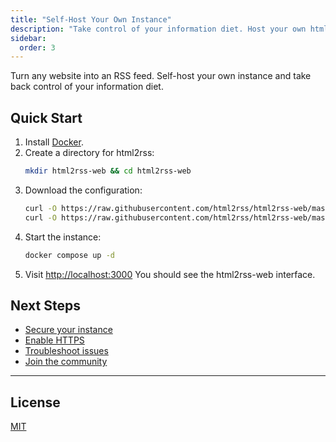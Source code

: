 ```yaml
---
title: "Self-Host Your Own Instance"
description: "Take control of your information diet. Host your own html2rss instance and join the decentralized web movement."
sidebar:
  order: 3
---
```


Turn any website into an RSS feed. Self-host your own instance and take back control of your information diet.

## Quick Start

1. Install [Docker](https://docs.docker.com/get-docker/).
2. Create a directory for html2rss:
   ```bash
   mkdir html2rss-web && cd html2rss-web
   ```
3. Download the configuration:
   ```bash
   curl -O https://raw.githubusercontent.com/html2rss/html2rss-web/master/docker-compose.yml
   curl -O https://raw.githubusercontent.com/html2rss/html2rss-web/master/config/feeds.yml
   ```
4. Start the instance:
   ```bash
   docker compose up -d
   ```
5. Visit [http://localhost:3000](http://localhost:3000)
   You should see the html2rss-web interface.

## Next Steps

- [Secure your instance](/web-application/how-to/deployment#secure-your-instance)
- [Enable HTTPS](/web-application/how-to/deployment#option-a-caddy-automatic-https)
- [Troubleshoot issues](/troubleshooting/troubleshooting)
- [Join the community](https://github.com/orgs/html2rss/discussions)

---

## License

[MIT](https://github.com/html2rss/html2rss/blob/main/LICENSE)
